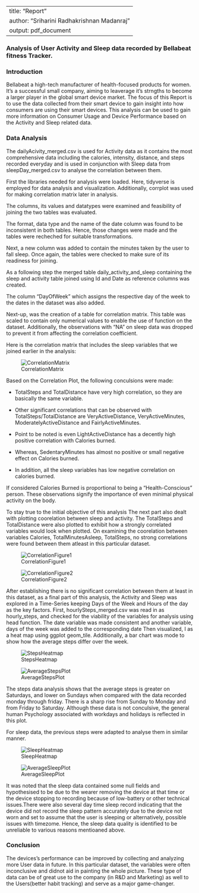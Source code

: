 
---
title: "Report"
author: "Sriharini Radhakrishnan Madanraj"
output: pdf_document
---

### **Analysis of User Activity and Sleep data recorded by Bellabeat fitness Tracker.**

### Introduction

Bellabeat a high-tech manufacturer of health-focused products for women. It's a successful small company, aiming to leaverage it's strngths to become a larger player in the global smart device market. The focus of this Report is to use the data collected from their smart device to gain insight into how consumers are using their smart devices. This analysis can be used to gain more information on Consumer Usage and Device Performance based on the Activity and Sleep related data.

### Data Analysis

The dailyAcivity_merged.csv is used for Activity data as it contains the most comprehensive data including the calories, intensity, distance, and steps recorded everyday and is used in conjunction with Sleep data from sleepDay_merged.csv to analyse the correlation between them.

First the libraries needed for analysis were loaded. Here, tidyverse is employed for data analysis and visualization. Additionally, corrplot was used for making correlation matrix later in analysis.

The columns, its values and datatypes were examined and feasibility of joining the two tables was evaluated.

The format, data type and the name of the date column was found to be inconsistent in both tables. Hence, those changes were made and the tables were recheched for suitable transformations.

Next, a new column was added to contain the minutes taken by the user to fall sleep. Once again, the tables were checked to make sure of its readiness for joining.

As a following step the merged table daily_activity_and_sleep containing the sleep and activity table joined using Id and Date as reference columns was created.

The column "DayOfWeek" which assigns the respective day of the week to the dates in the dataset was also added.

Next-up, was the creation of a table for correlation matrix. This table was scaled to contain only numerical values to enable the use of function on the dataset. Additionally, the observations with "NA" on sleep data was dropped to prevent it from affecting the correlation coefficient.

Here is the correlation matrix that includes the sleep variables that we joined earlier in the analysis:

![CorrelationMatrix](./figures/CorrelationMatrix.png)

Based on the Correlation Plot, the following conculsions were made:

-   TotalSteps and TotalDistance have very high correlation, so they are basically the same variable.

-   Other significant correlations that can be observed with TotalSteps/TotalDistance are VeryActiveDistance, VeryActiveMinutes, ModeratelyActiveDistance and FairlyActiveMinutes.

-   Point to be noted is even LightActiveDistance has a decently high positive correlation with Calories burned.

-   Whereas, SedentaryMinutes has almost no positive or small negative effect on Calories burned.

-   In addition, all the sleep variables has low negative correlation on calories burned.

If considered Calories Burned is proportional to being a "Health-Conscious" person. These observations signify the importance of even minimal physical activity on the body.

To stay true to the initial objective of this analysis The next part also dealt with plotting coorelation between sleep and activity. The TotalSteps and TotalDistance were also plotted to exhibit how a strongly correlated variables would look when plotted. On examining the coorelation between variables Calories, TotalMinutesAsleep, TotalSteps, no strong correlations were found between them atleast in this particular dataset.

![CorrelationFigure1](./figures/CorrelationFigure1.png)

![CorrelationFigure2](./figures/CorrelationFigure1.png)

After establishing there is no significant correlation between them at least in this dataset, as a final part of this analysis, the Activity and Sleep was explored in a Time-Series keeping Days of the Week and Hours of the day as the key factors. First, hourlySteps_merged.csv was read in as hourly_steps, and checked for the viability of the variables for analysis using head function. The date variable was made consistent and another variable, days of the week was added to the corresponding date Then visualized, I as a heat map using ggplot geom_tile. Additionally, a bar chart was mode to show how the average steps differ over the week.

![StepsHeatmap](./figures/StepsHeatmap.png)

![AverageStepsPlot](./figures/AverageStepsPlot.png)

The steps data analysis shows that the average steps is greater on Saturdays, and lower on Sundays when compared with the data recorded monday through friday. There is a sharp rise from Sunday to Monday and from Friday to Saturday. Although these data is not conculsive, the general human Psychology associated with workdays and holidays is reflected in this plot.

For sleep data, the previous steps were adapted to analyse them in similar manner.

![SleepHeatmap](./figures/SleepHeatmap.png)

![AverageSleepPlot](./figures/AverageSleepPlot.png)

It was noted that the sleep data contained some null fields and hypothesised to be due to the wearer removing the device at that time or the device stopping to recording because of low-battery or other technical issues.There were also several day time sleep record indicating that the device did not record the sleep pattern accurately due to the device not worn and set to assume that the user is sleeping or alternatively, possible issues with timezome. Hence, the sleep data quality is identified to be unreliable to various reasons mentioaned above.

### Conclusion

The devices's performance can be improved by collecting and analyzing more User data in future. In this particular dataset, the variables were often inconclusive and didnot aid in painting the whole picture. These type of data can be of great use to the company (in R&D and Marketing) as well to the Users(better habit tracking) and serve as a major game-changer.
